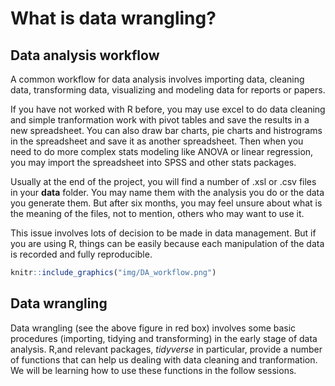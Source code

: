 # What is data wrangling?

## Data analysis workflow

A common workflow for data analysis involves importing data, cleaning data, transforming data, visualizing and modeling data for reports or papers. 

If you have not worked with R before, you may use excel to do data cleaning and simple tranformation work with pivot tables and save the results in a new spreadsheet. You can also draw bar charts, pie charts and histrograms in the spreadsheet and save it as another spreadsheet. Then when you need to do more complex stats modeling like ANOVA or linear regression, you may import the spreadsheet into SPSS and other stats packages. 

Usually at the end of the project, you will find a number of .xsl or .csv files in your **data** folder. You may name them with the analysis you do or the data you generate them. But after six months, you may feel unsure about what is the meaning of the files, not to mention, others who may want to use it.

This issue involves lots of decision to be made in data management. But if you are using R, things can be easily because each manipulation of the data is recorded and fully reproducible.


```r

knitr::include_graphics("img/DA_workflow.png")

```


## Data wrangling

Data wrangling (see the above figure in red box) involves some basic procedures (importing, tidying and transforming) in the early stage of data analysis. R,and relevant packages, *tidyverse* in particular, provide a number of functions that can help us dealing with data cleaning and tranformation. We will be learning how to use these functions in the follow sessions. 


